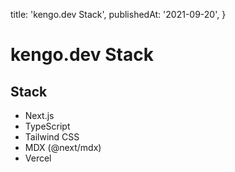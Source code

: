   title: 'kengo.dev Stack',
  publishedAt: '2021-09-20',
}

# kengo.dev Stack

## Stack

- Next.js
- TypeScript
- Tailwind CSS
- MDX (@next/mdx)
- Vercel
